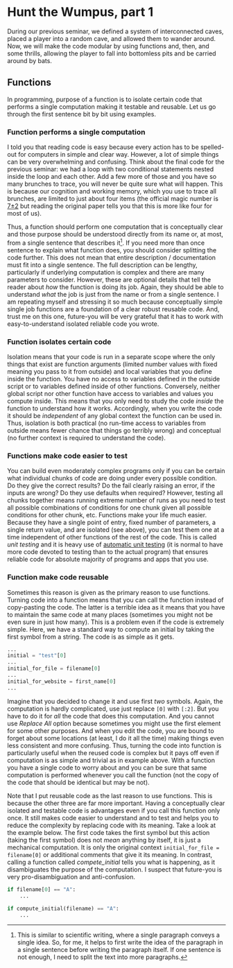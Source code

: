 # Hunt the Wumpus, part 1 {#seminar05}

During our previous seminar, we defined a system of interconnected caves, placed a player into a random cave, and allowed them to wander around. Now, we will make the code modular by using functions and, then, and some thrills, allowing the player to fall into bottomless pits and be carried around by bats.

## Functions {#function}

In programming, purpose of a function is to isolate certain code that performs a single computation making it testable and reusable. Let us go through the first sentence bit by bit using examples.

### Function performs a single computation {-}
I told you that reading code is easy because every action has to be spelled-out for computers in simple and clear way. However, a lot of simple things can be very overwhelming and confusing. Think about the final code for the previous seminar: we had a loop with two conditional statements nested inside the loop and each other. Add a few more of those and you have so many brunches to trace, you will never be quite sure what will happen. This is because our cognition and working memory, which you use to trace all brunches, are limited to just about four items (the official magic number is [7±2](https://en.wikipedia.org/wiki/The_Magical_Number_Seven,_Plus_or_Minus_Two) but reading the original paper tells you that this is more like four for most of us).

Thus, a function should perform one computation that is conceptually clear and those purpose should be understood directly from its name or, at most, from a single sentence that describes it^[This is similar to scientific writing, where a single paragraph conveys a single idea. So, for me, it helps to first write the idea of the paragraph in a single sentence before writing the paragraph itself. If one sentence is not enough, I need to split the text into more paragraphs.]. If you need more than once sentence to explain what function does, you should consider splitting the code further. This does not mean that entire description / documentation must fit into a single sentence. The full description can be lengthy, particularly if underlying computation is complex and there are many parameters to consider. However, these are optional details that tell the reader about _how_ the function is doing its job. Again, they should be able to understand _what_ the job is just from the name or from a single sentence. I am repeating myself and stressing it so much because conceptually simple single job functions are a foundation of a clear robust reusable code. And, trust me on this one, future-you will be very grateful that it has to work with easy-to-understand isolated reliable code you wrote.

### Function isolates certain code {-}
Isolation means that your code is run in a separate scope where the only things that exist are function arguments (limited number values with fixed meaning you pass to it from outside) and local variables that you define inside the function. You have no access to variables defined in the outside script or to variables defined inside of other functions. Conversely, neither global script nor other function have access to variables and values you compute inside. This means that you only need to study the code _inside_ the function to understand how it works. Accordingly, when you write the code it should be _independent_ of any global context the function can be used in. Thus, isolation is both practical (no run-time access to variables from outside means fewer chance that things go terribly wrong) and conceptual (no further context is required to understand the code).

### Functions make code easier to test {-}
You can build even moderately complex programs only if you can be certain what individual chunks of code are doing under every possible condition. Do they give the correct results? Do the fail clearly raising an error, if the inputs are wrong? Do they use defaults when required? However, testing all chunks together means running extreme number of runs as you need to test all possible combinations of conditions for one chunk given all possible conditions for other chunk, etc. Functions make your life much easier. Because they have a single point of entry, fixed number of parameters, a single return value, and are isolated (see above), you can test them one at a time independent of other functions of the rest of the code. This is called _unit testing_ and it is heavy use of [automatic unit testing](https://docs.python.org/3/library/unittest.html) (it is normal to have more code devoted to testing than to the actual program) that ensures reliable code for absolute majority of programs and apps that you use.

### Function make code reusable {-}
Sometimes this reason is given as the primary reason to use functions. Turning code into a function means that you can call the function instead of copy-pasting the code. The latter is a terrible idea as it means that you have to maintain the same code at many places (sometimes you might not be even sure in just how many). This is a problem even if the code is extremely simple. Here, we have a standard way to compute an initial by taking the first symbol from a string. The code is as simple as it gets.
```python
...
initial = "test"[0]
...
initial_for_file = filename[0]
...
initial_for_website = first_name[0]
...
```
Imagine that you decided to change it and use first _two_ symbols. Again, the computation is hardly complicated, use just replace `[0]` with `[:2]`. But you have to do it for _all_ the code that does this computation. And you cannot use _Replace All_ option because sometimes you might use the first element for some other purposes. And when you edit the code, you are bound to forget about some locations (at least, I do it all the time) making things even less consistent and more confusing. Thus, turning the code into function is particularly useful when the reused code is complex but it pays off even if computation is as simple and trivial as in example above. With a function you have a single code to worry about and you can be sure that same computation is performed whenever you call the function (not the copy of the code that should be identical but may be not).

Note that I put reusable code as the last reason to use functions. This is because the other three are far more important. Having a conceptually clear isolated and testable code is advantages even if you call this function only once. It still makes code easier to understand and to test and helps you to reduce the complexity by replacing code with its meaning. Take a look at the example below. The first code takes the first symbol but this action (taking the first symbol) does not _mean_ anything by itself, it is just a mechanical computation. It is only the original context `initial_for_file = filename[0]` or additional comments that give it its meaning. In contrast, calling a function called _compete_initial_ tells you what is happening, as it disambiguates the purpose of the computation. I suspect that future-you is very pro-disambiguation and anti-confusion.
```python
if filename[0] == "A":
    ...
    
if compute_initial(filename) == "A":
    ...
```

